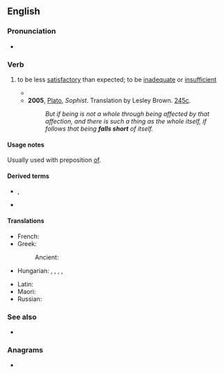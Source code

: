==English==

===Pronunciation===
* {{audio|en|en-au-fall short.ogg|Audio (AU)}}

===Verb===
{{en-verb|fall<,,fell,fallen> short}}

# {{lb|en|idiomatic}} to be less [[satisfactory]] than expected; to be [[inadequate]] or [[insufficient]]
#* {{quote-journal
|en
|date=7 July 2018
|author=Phil McNulty
|title=Sweden 0-2 England
|work=BBC Sport
|url=https://www.bbc.com/sport/football/44665445
|page=
|passage=They have '''fallen short''' on so many occasions that an England team who rises to the occasion are worthy of the highest praise.}}
#* '''2005''', [[w:Plato|Plato]], ''Sophist''. Translation by Lesley Brown. [[w:Stephanus pagination|245c]].
#*: ''But if being is not a whole through being affected by that affection, and there is such a thing as the whole itself, if follows that being '''falls short''' of itself.''

====Usage notes====
Usually used with preposition [[of#English|of]].

====Derived terms====
* {{l|en|short-fall}}, {{l|en|shortfall}}
* {{l|en|fall short of}}

====Translations====
{{trans-top|to be less satisfactory than expected; to be inadequate or insufficient}}
* French: {{t+|fr|être [[en deçà]] de}}
* Greek:
*: Ancient: {{t|grc|ὑστερέω}}
* Hungarian: {{t+|hu|elmarad}} {{q|…az [[elvárás|elvárásoktól]]}}, {{t|hu|[[alatta]] [[marad]]}} {{q|…az [[elvárás|elvárásoknak]]}}, {{t|hu|[[elégtelen]]nek [[bizonyul]]}}, {{t|hu|[[nem]] [[elér|éri el]]}}, {{t|hu|[[nem]] [[megfelel|felel meg]]}}
{{trans-mid}}
* Latin: {{t+|la|dēsum}}
* Maori: {{t|mi|hara}}
* Russian: {{t+|ru|быть}} {{t+|ru|недостаточный|alt=недостаточным}}
{{trans-bottom}}

===See also===
<!--not derived from "fall short"-->
* {{l|en|fall short to}}

===Anagrams===
* {{anagrams|en|a=afhllorst|short-fall|shortfall}}